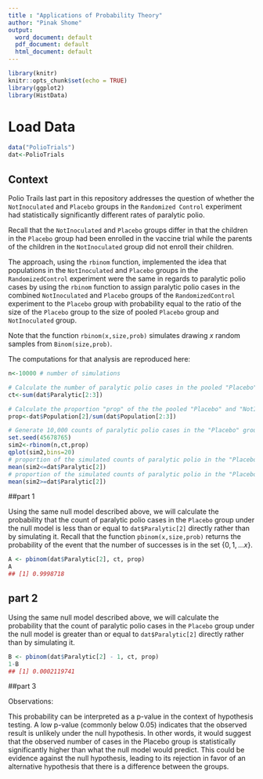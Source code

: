 ```yaml
---
title : "Applications of Probability Theory"
author: "Pinak Shome"
output:
  word_document: default
  pdf_document: default
  html_document: default
---
```


```r
library(knitr)
knitr::opts_chunk$set(echo = TRUE)
library(ggplot2)
library(HistData)
```


# Load Data

```r
data("PolioTrials")
dat<-PolioTrials
```


## Context

Polio Trails last part in this repository addresses the question of whether the `NotInoculated` and `Placebo` groups in the `Randomized Control` experiment had statistically significantly different rates of paralytic polio. 

Recall that the `NotInoculated` and `Placebo` groups differ in that the children in the `Placebo` group had been enrolled in the vaccine trial while the parents of the children in the `NotInoculated` group did not enroll their children. 

The approach, using the `rbinom` function, implemented the idea that populations in the `NotInoculated` and `Placebo` groups in the `RandomizedControl` experiment were the same in regards to paralytic polio cases by using the `rbinom` function to assign paralytic polio cases in the combined `NotInoculated` and `Placebo` groups of the `RandomizedControl` experiment to the `Placebo` group with probability equal to the ratio of the size of the `Placebo` group to the size of pooled `Placebo` group and `NotInoculated` group.

Note that the function `rbinom(x,size,prob)` simulates drawing $x$ random samples from `Binom(size,prob)`. 

The computations for that analysis are reproduced here:

```r
n<-10000 # number of simulations

# Calculate the number of paralytic polio cases in the pooled "Placebo" and "NotInoculated" group.
ct<-sum(dat$Paralytic[2:3])

# Calculate the proportion "prop" of the the pooled "Placebo" and "NotInoculated" group that are in the "Placebo" group.
prop<-dat$Population[2]/sum(dat$Population[2:3])

# Generate 10,000 counts of paralytic polio cases in the "Placebo" group under the model that each paralytic polio case in the pooled pooled "Placebo" and "NotInoculated" group has probability "prop" of being assigned to the "Placebo" group.
set.seed(45678765)
sim2<-rbinom(n,ct,prop) 
qplot(sim2,bins=20)
# proportion of the simulated counts of paralytic polio in the "Placebo" that are less than or equal to the observed count:
mean(sim2<=dat$Paralytic[2])
# proportion of the simulated counts of paralytic polio in the "Placebo" that are greater than or equal to the observed count:
mean(sim2>=dat$Paralytic[2])
```

##part 1

Using the same null model described above, we will calculate the probability that the count of paralytic polio cases in the `Placebo` group under the null model is less than or equal to  `dat$Paralytic[2]` directly rather than by simulating it. Recall that the function `pbinom(x,size,prob)` returns the probability of the event that the number of successes is in the set $\{0,1,...x\}$.


```r
A <- pbinom(dat$Paralytic[2], ct, prop)
A
## [1] 0.9998718

```

## part 2

Using the same null model described above, we will calculate the probability that the count of paralytic polio cases in the `Placebo` group under the null model is greater than or equal to `dat$Paralytic[2]` directly rather than by simulating it.

```r
B <- pbinom(dat$Paralytic[2] - 1, ct, prop)
1-B
## [1] 0.0002119741
```

##part 3

Observations:

This probability can be interpreted as a p-value in the context of hypothesis testing. A low p-value (commonly below 0.05) indicates that the observed result is unlikely under the null hypothesis. In other words, it would suggest that the observed number of cases in the Placebo group is statistically significantly higher than what the null model would predict. This could be evidence against the null hypothesis, leading to its rejection in favor of an alternative hypothesis that there is a difference between the groups.